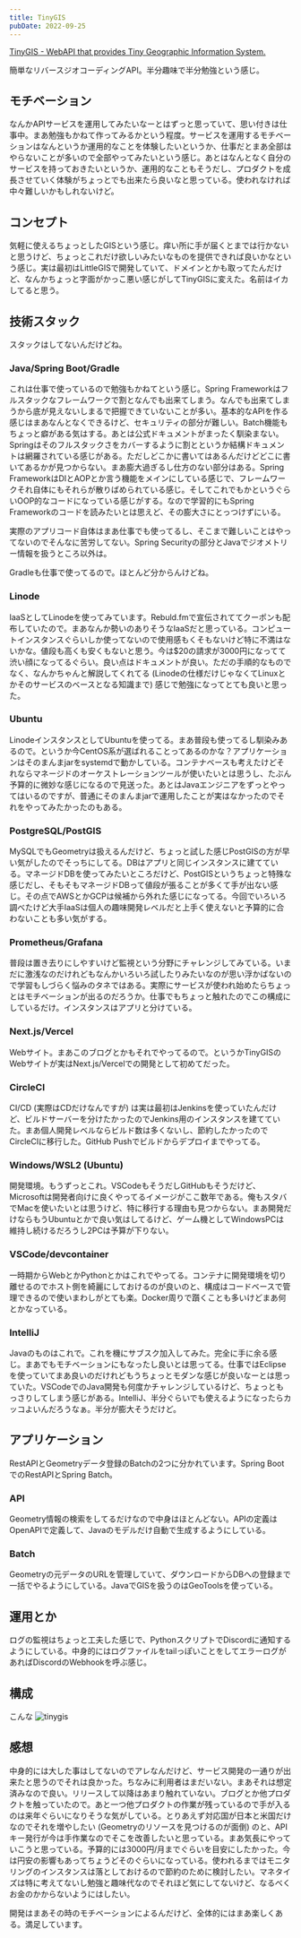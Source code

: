 ```yaml
---
title: TinyGIS
pubDate: 2022-09-25
---
```


[TinyGIS - WebAPI that provides Tiny Geographic Information System.](https://www.tinygis.net/)

簡単なリバースジオコーディングAPI。半分趣味で半分勉強という感じ。

## モチベーション
なんかAPIサービスを運用してみたいなーとはずっと思っていて、思い付きは仕事中。まあ勉強もかねて作ってみるかという程度。サービスを運用するモチベーションはなんというか運用的なことを体験したいというか、仕事だとまあ全部はやらないことが多いので全部やってみたいという感じ。あとはなんとなく自分のサービスを持っておきたいというか、運用的なこともそうだし、プロダクトを成長させていく体験がちょっとでも出来たら良いなと思っている。使われなければ中々難しいかもしれないけど。

## コンセプト
気軽に使えるちょっとしたGISという感じ。痒い所に手が届くとまでは行かないと思うけど、ちょっとこれだけ欲しいみたいなものを提供できれば良いかなという感じ。実は最初はLittleGISで開発していて、ドメインとかも取ってたんだけど、なんかちょっと字面がかっこ悪い感じがしてTinyGISに変えた。名前はイカしてると思う。

## 技術スタック
スタックはしてないんだけどね。

### Java/Spring Boot/Gradle
これは仕事で使っているので勉強もかねてという感じ。Spring Frameworkはフルスタックなフレームワークで割となんでも出来てしまう。なんでも出来てしまうから底が見えないしまるで把握できていないことが多い。基本的なAPIを作る感じはまあなんとなくできるけど、セキュリティの部分が難しい。Batch機能もちょっと癖がある気はする。あとは公式ドキュメントがまったく馴染まない。Springはそのフルスタックさをカバーするように割とというか結構ドキュメントは網羅されている感じがある。ただしどこかに書いてはあるんだけどどこに書いてあるかが見つからない。まあ膨大過ぎるし仕方のない部分はある。Spring FrameworkはDIとAOPとか言う機能をメインにしている感じで、フレームワークそれ自体にもそれらが散りばめられている感じ。そしてこれでもかというぐらいOOP的なコードになっている感じがする。なので学習的にもSpring Frameworkのコードを読みたいとは思えど、その膨大さにとっつけずにいる。

実際のアプリコード自体はまあ仕事でも使ってるし、そこまで難しいことはやってないのでそんなに苦労してない。Spring Securityの部分とJavaでジオメトリー情報を扱うところ以外は。

Gradleも仕事で使ってるので。ほとんど分からんけどね。

### Linode
IaaSとしてLinodeを使ってみています。Rebuld.fmで宣伝されててクーポンも配布していたので。まあなんか勢いのありそうなIaaSだと思っている。コンピュートインスタンスぐらいしか使ってないので使用感もくそもないけど特に不満はないかな。値段も高くも安くもないと思う。今は$20の請求が3000円になってて渋い顔になってるぐらい。良い点はドキュメントが良い。ただの手順的なものでなく、なんかちゃんと解説してくれてる (Linodeの仕様だけじゃなくてLinuxとかそのサービスのベースとなる知識まで) 感じで勉強になってとても良いと思った。

### Ubuntu
LinodeインスタンスとしてUbuntuを使ってる。まあ普段も使ってるし馴染みあるので。というか今CentOS系が選ばれることってあるのかな？アプリケーションはそのまんまjarをsystemdで動かしている。コンテナベースも考えたけどそれならマネージドのオーケストレーションツールが使いたいとは思うし、たぶん予算的に微妙な感じになるので見送った。あとはJavaエンジニアをずっとやってはいるのですが、普通にそのまんまjarで運用したことが実はなかったのでそれをやってみたかったのもある。

### PostgreSQL/PostGIS
MySQLでもGeometryは扱えるんだけど、ちょっと試した感じPostGISの方が早い気がしたのでそっちにしてる。DBはアプリと同じインスタンスに建てている。マネージドDBを使ってみたいところだけど、PostGISというちょっと特殊な感じだし、そもそもマネージドDBって値段が張ることが多くて手が出ない感じ。その点でAWSとかGCPは候補から外れた感じになってる。今回でいろいろ調べたけど大手IaaSは個人の趣味開発レベルだと上手く使えないと予算的に合わないことも多い気がする。

### Prometheus/Grafana
普段は置き去りにしやすいけど監視という分野にチャレンジしてみている。いまだに激浅なのだけれどもなんかいろいろ試したりみたいなのが思い浮かばないので学習もしづらく悩みのタネではある。実際にサービスが使われ始めたらちょっとはモチベーションが出るのだろうか。仕事でもちょっと触れたのでこの構成にしているだけ。インスタンスはアプリと分けている。

### Next.js/Vercel
Webサイト。まあこのブログとかもそれでやってるので。というかTinyGISのWebサイトが実はNext.js/Vercelでの開発として初めてだった。

### CircleCI
CI/CD (実際はCDだけなんですが) は実は最初はJenkinsを使っていたんだけど、ビルドサーバーを分けたかったのでJenkins用のインスタンスを建てていた。まあ個人開発レベルならビルド数は多くないし、節約したかったのでCircleCIに移行した。GitHub Pushでビルドからデプロイまでやってる。

### Windows/WSL2 (Ubuntu)
開発環境。もうずっとこれ。VSCodeもそうだしGitHubもそうだけど、Microsoftは開発者向けに良くやってるイメージがここ数年である。俺もスタバでMacを使いたいとは思うけど、特に移行する理由も見つからない。まあ開発だけならもうUbuntuとかで良い気はしてるけど、ゲーム機としてWindowsPCは維持し続けるだろうし2PCは予算が下りない。

### VSCode/devcontainer
一時期からWebとかPythonとかはこれでやってる。コンテナに開発環境を切り離せるのでホスト側を綺麗にしておけるのが良いのと、構成はコードベースで管理できるので使いまわしがとても楽。Docker周りで躓くことも多いけどまあ何とかなっている。

### IntelliJ
Javaのものはこれで。これを機にサブスク加入してみた。完全に手に余る感じ。まあでもモチベーションにもなったし良いとは思ってる。仕事ではEclipseを使っていてまあ良いのだけれどもうちょっとモダンな感じが良いなーとは思っていた。VSCodeでのJava開発も何度かチャレンジしているけど、ちょっともっさりしてしまう感じがある。IntelliJ、半分ぐらいでも使えるようになったらカッコよいんだろうなぁ。半分が膨大そうだけど。

## アプリケーション
RestAPIとGeometryデータ登録のBatchの2つに分かれています。Spring BootでのRestAPIとSpring Batch。

### API
Geometry情報の検索をしてるだけなので中身はほとんどない。APIの定義はOpenAPIで定義して、Javaのモデルだけ自動で生成するようにしている。

### Batch
Geometryの元データのURLを管理していて、ダウンロードからDBへの登録まで一括でやるようにしている。JavaでGISを扱うのはGeoToolsを使っている。

## 運用とか
ログの監視はちょっと工夫した感じで、PythonスクリプトでDiscordに通知するようにしている。中身的にはログファイルをtailっぽいことをしてエラーログがあればDiscordのWebhookを呼ぶ感じ。

## 構成
こんな
![tinygis](/posts/tinygis/tinygis.svg)

## 感想
中身的には大した事はしてないのでアレなんだけど、サービス開発の一通りが出来たと思うのでそれは良かった。ちなみに利用者はまだいない。まあそれは想定済みなので良い。リリースして以降はあまり触れていない。ブログとか他プロダクトを触っていたので。あと一つ他プロダクトの作業が残っているので手が入るのは来年ぐらいになりそうな気がしている。とりあえず対応国が日本と米国だけなのでそれを増やしたい (Geometryのリソースを見つけるのが面倒) のと、APIキー発行が今は手作業なのでそこを改善したいと思っている。まあ気長にやっていこうと思っている。予算的には3000円/月までぐらいを目安にしたかった。今は円安の影響もあってちょうどそのぐらいになっている。使われるまではモニタリングのインスタンスは落としておけるので節約のために検討したい。マネタイズは特に考えてないし勉強と趣味代なのでそれほど気にしてないけど、なるべくお金のかからないようにはしたい。

開発はまあその時のモチベーションによるんだけど、全体的にはまあ楽しくある。満足しています。